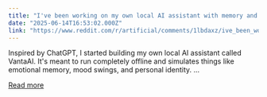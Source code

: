 ```yaml
---
title: "I've been working on my own local AI assistant with memory and emotional logic – wanted to share progress & get feedback"
date: "2025-06-14T16:53:02.000Z"
link: "https://www.reddit.com/r/artificial/comments/1lbdaxz/ive_been_working_on_my_own_local_ai_assistant/"
---
```


Inspired by ChatGPT, I started building my own local AI assistant called VantaAI. It's meant to run completely offline and simulates things like emotional memory, mood swings, and personal identity.
 ...

[Read more](https://www.reddit.com/r/artificial/comments/1lbdaxz/ive_been_working_on_my_own_local_ai_assistant/)
